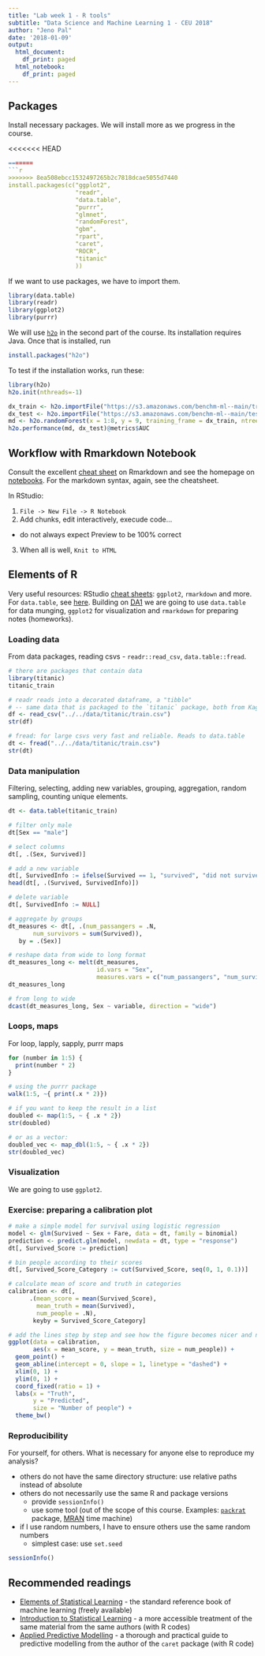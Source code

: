 ```yaml
---
title: "Lab week 1 - R tools"
subtitle: "Data Science and Machine Learning 1 - CEU 2018"
author: "Jeno Pal"
date: '2018-01-09'
output:
  html_document:
    df_print: paged
  html_notebook:
    df_print: paged
---
```


## Packages

Install necessary packages. We will install more as we progress in the course.

<<<<<<< HEAD
```r
=======
```r
>>>>>>> 8ea508ebcc1532497265b2c7818dcae5055d7440
install.packages(c("ggplot2",
                   "readr",
                   "data.table",
                   "purrr",
                   "glmnet",
                   "randomForest",
                   "gbm",
                   "rpart",
                   "caret",
                   "ROCR",
                   "titanic"
                   ))
```

If we want to use packages, we have to import them.
```r
library(data.table)
library(readr)
library(ggplot2)
library(purrr)
```

We will use [`h2o`](https://www.h2o.ai/) in the second part of the course.
Its installation requires Java. Once that is installed, run

```r
install.packages("h2o")
```

To test if the installation works, run these:

```r
library(h2o)
h2o.init(nthreads=-1)

dx_train <- h2o.importFile("https://s3.amazonaws.com/benchm-ml--main/train-0.1m.csv")
dx_test <- h2o.importFile("https://s3.amazonaws.com/benchm-ml--main/test.csv")
md <- h2o.randomForest(x = 1:8, y = 9, training_frame = dx_train, ntrees = 50)  
h2o.performance(md, dx_test)@metrics$AUC
```

## Workflow with Rmarkdown Notebook

Consult the excellent [cheat sheet](https://www.rstudio.com/wp-content/uploads/2015/02/rmarkdown-cheatsheet.pdf) on Rmarkdown and see the homepage
on [notebooks](http://rmarkdown.rstudio.com/r_notebooks.html).
For the markdown syntax, again, see the cheatsheet.

In RStudio:

1. `File -> New File -> R Notebook`
2. Add chunks, edit interactively, execude code...
  - do not always expect Preview to be 100% correct
3. When all is well, `Knit to HTML`

## Elements of R

Very useful resources: RStudio [cheat sheets](https://www.rstudio.com/resources/cheatsheets/): 
`ggplot2`, `rmarkdown` and more. For `data.table`, see [here](https://s3.amazonaws.com/assets.datacamp.com/img/blog/data+table+cheat+sheet.pdf).
Building on [DA1](https://github.com/daroczig/CEU-R-lab) we are going to use
`data.table` for data munging, `ggplot2` for visualization and `rmarkdown`
for preparing notes (homeworks).

### Loading data

From data packages, reading csvs - `readr::read_csv`, `data.table::fread`.

```r
# there are packages that contain data
library(titanic)
titanic_train
```

```r
# readr reads into a decorated dataframe, a "tibble"
# -- same data that is packaged to the `titanic` package, both from Kaggle
df <- read_csv("../../data/titanic/train.csv")
str(df)
```

```r
# fread: for large csvs very fast and reliable. Reads to data.table
dt <- fread("../../data/titanic/train.csv")
str(dt)
```


### Data manipulation

Filtering, selecting, adding new variables, grouping, aggregation, random sampling,
counting unique elements.

```r
dt <- data.table(titanic_train)
```

```r
# filter only male
dt[Sex == "male"]
```

```r
# select columns
dt[, .(Sex, Survived)]
```
```r
# add a new variable
dt[, SurvivedInfo := ifelse(Survived == 1, "survived", "did not survive")]
head(dt[, .(Survived, SurvivedInfo)])

# delete variable
dt[, SurvivedInfo := NULL]
```

```r
# aggregate by groups
dt_measures <- dt[, .(num_passangers = .N,
       num_survivors = sum(Survived)),
   by = .(Sex)]
```

```r
# reshape data from wide to long format
dt_measures_long <- melt(dt_measures, 
                         id.vars = "Sex", 
                         measures.vars = c("num_passangers", "num_survivors"))
dt_measures_long
```

```r
# from long to wide
dcast(dt_measures_long, Sex ~ variable, direction = "wide")
```

### Loops, maps

For loop, lapply, sapply, purrr maps

```r
for (number in 1:5) {
  print(number * 2)
}
```
```r
# using the purrr package
walk(1:5, ~{ print(.x * 2)})

# if you want to keep the result in a list
doubled <- map(1:5, ~ { .x * 2})
str(doubled)

# or as a vector: 
doubled_vec <- map_dbl(1:5, ~ { .x * 2})
str(doubled_vec)
```

### Visualization

We are going to use `ggplot2`.

### Exercise: preparing a calibration plot

```r
# make a simple model for survival using logistic regression
model <- glm(Survived ~ Sex + Fare, data = dt, family = binomial)
prediction <- predict.glm(model, newdata = dt, type = "response")
dt[, Survived_Score := prediction]
```

```r
# bin people according to their scores
dt[, Survived_Score_Category := cut(Survived_Score, seq(0, 1, 0.1))]

# calculate mean of score and truth in categories
calibration <- dt[, 
      .(mean_score = mean(Survived_Score),
        mean_truth = mean(Survived),
        num_people = .N),
       keyby = Survived_Score_Category]
```

```r
# add the lines step by step and see how the figure becomes nicer and nicer!
ggplot(data = calibration,
       aes(x = mean_score, y = mean_truth, size = num_people)) +
  geom_point() +
  geom_abline(intercept = 0, slope = 1, linetype = "dashed") +
  xlim(0, 1) +
  ylim(0, 1) +
  coord_fixed(ratio = 1) +
  labs(x = "Truth",
       y = "Predicted",
       size = "Number of people") +
  theme_bw()
```

### Reproducibility

For yourself, for others. What is necessary for anyone else to reproduce
my analysis?

* others do not have the same directory structure: use relative paths instead
of absolute
* others do not necessarily use the same R and package versions
    + provide `sessionInfo()`
    + use some tool (out of the scope of this course. Examples: [`packrat`](https://rstudio.github.io/packrat/) package, [MRAN](https://mran.revolutionanalytics.com/) time machine)
* if I use random numbers, I have to ensure others use the same random numbers
  * simplest case: use `set.seed`

```r
sessionInfo()
```

## Recommended readings

- [Elements of Statistical Learning](https://web.stanford.edu/~hastie/ElemStatLearn/) - the standard reference book of machine learning (freely available)
- [Introduction to Statistical Learning](http://www-bcf.usc.edu/~gareth/ISL/) - a more accessible treatment of the same material from the same authors (with R codes)
- [Applied Predictive Modelling](http://appliedpredictivemodeling.com/) - a thorough and practical guide to predictive modelling from the author of the `caret` package (with R code)

